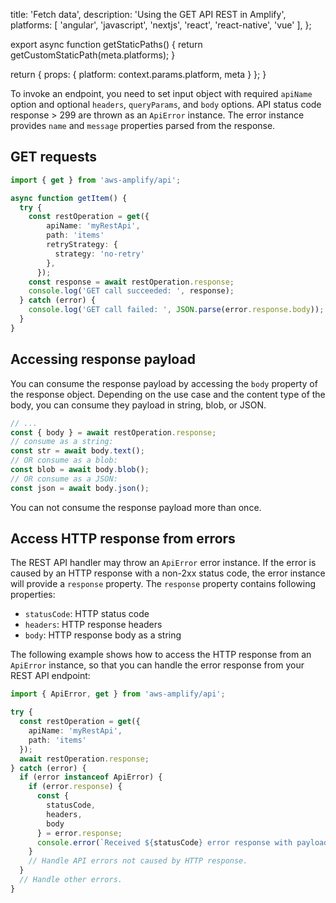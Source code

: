 
  title: 'Fetch data',
  description: 'Using the GET API REST in Amplify',
  platforms: [
    'angular',
    'javascript',
    'nextjs',
    'react',
    'react-native',
    'vue'
  ],
};

export async function getStaticPaths() {
  return getCustomStaticPath(meta.platforms);
}

  return {
    props: {
      platform: context.params.platform,
      meta
    }
  };
}

To invoke an endpoint, you need to set input object with required `apiName` option and optional `headers`, `queryParams`, and `body` options. API status code response > 299 are thrown as an `ApiError` instance. The error instance provides `name` and `message` properties parsed from the response.

## GET requests

```ts
import { get } from 'aws-amplify/api';

async function getItem() {
  try {
    const restOperation = get({ 
        apiName: 'myRestApi',
        path: 'items' 
        retryStrategy: {
          strategy: 'no-retry'
        },
      });
    const response = await restOperation.response;
    console.log('GET call succeeded: ', response);
  } catch (error) {
    console.log('GET call failed: ', JSON.parse(error.response.body));
  }
}
```

## Accessing response payload

You can consume the response payload by accessing the `body` property of the response object. Depending on the use case and the content type of the body, you can consume they payload in string, blob, or JSON.

```ts
// ...
const { body } = await restOperation.response;
// consume as a string:
const str = await body.text();
// OR consume as a blob:
const blob = await body.blob();
// OR consume as a JSON:
const json = await body.json();
```

<Callout warning>

You can not consume the response payload more than once.

</Callout>

## Access HTTP response from errors

The REST API handler may throw an `ApiError` error instance. If the error is caused by an HTTP response with a non-2xx status code, the error instance will provide a `response` property. The `response` property contains following
properties:
* `statusCode`: HTTP status code
* `headers`: HTTP response headers
* `body`: HTTP response body as a string

The following example shows how to access the HTTP response from an `ApiError` instance, so that you can handle the error response from your REST API endpoint:

```ts
import { ApiError, get } from 'aws-amplify/api';

try {
  const restOperation = get({ 
    apiName: 'myRestApi',
    path: 'items' 
  });
  await restOperation.response;
} catch (error) {
  if (error instanceof ApiError) {
    if (error.response) {
      const { 
        statusCode, 
        headers, 
        body 
      } = error.response;
      console.error(`Received ${statusCode} error response with payload: ${body}`);
    }
    // Handle API errors not caused by HTTP response.
  }
  // Handle other errors.
}
```
